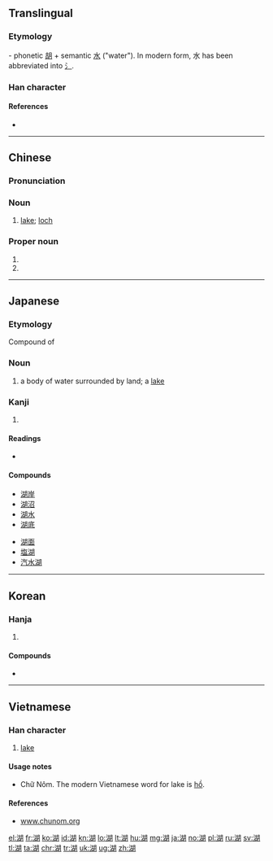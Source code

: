 ==Translingual==

===Etymology===
{{Han etyl}}
{{liushu|psc}} - phonetic [[胡]] + semantic [[水]] ("water"). In modern form, 水 has been abbreviated into [[氵]].

===Han character===
{{Han char|rn=85|rad=水|as=09|sn=12|four=37120|canj=EJRB|ids=⿰氵胡}}

====References====
* {{Han ref|kx=0637.040|dkj=17836|dj=1044.050|hdz=31669.030|uh=6E56|ud=28246|bh=B4F2|bd=46322}}

----

==Chinese==
{{zh-forms}}

===Pronunciation===
{{zh-pron
|m=hú
|c=wu4
|h=pfs=fù
|mn=ô͘
|w=3hhu
|mc=y
|oc=y
|cat=n,pn}}

===Noun===
{{zh-noun}}

# [[lake]]; [[loch]]

===Proper noun===
{{zh-proper noun}}

# {{abbreviation of|湖北|lang=zh}}
# {{abbreviation of|湖南|lang=zh}}

{{zh-cat|Water|Beginning}}

----

==Japanese==

===Etymology===
Compound of {{compound|水|tr1=mizu|t1=water|海|tr2=umi|t2=ocean|lang=ja}}

===Noun===
{{ja-noun|みず.うみ|hhira=みづうみ}}

# a body of water surrounded by land; a [[lake]]

===Kanji===
{{ja-kanji|grade=3|rs=水09}}

# {{defn|lang=ja|sort=水09}}

====Readings====
* {{ja-readings|goon=[[ぐ]] (gu) {{non-joyo-reading}}, [[ご]] (go) {{non-joyo-reading}}|kanon=[[こ]] (ko)|kun=[[みずうみ]] (mizuumi)}}

====Compounds====
{{top2}}
* [[湖岸]]
* [[湖沼]]
* [[湖水]]
* [[湖底]]
{{mid2}}
* [[湖面]]
* [[塩湖]]
* [[汽水湖]]
{{bottom}}

----

==Korean==

===Hanja===
{{ko-hanja|hangeul=호|eumhun=|rv=ho|mr=ho|y=ho}}

# {{defn|lang=ko|sort=水09}}

====Compounds====
* {{l|ko|湖水|tr=[[호수]], hosu}}

----

==Vietnamese==

===Han character===
{{vi-hantu|[[hồ]]|rs=水09}}

# [[lake]]

====Usage notes====
* Chữ Nôm. The modern Vietnamese word for lake is [[hồ]].

====References====
* [http://www.chunom.org/pages/6E56 www.chunom.org]

[[el:湖]]
[[fr:湖]]
[[ko:湖]]
[[id:湖]]
[[kn:湖]]
[[lo:湖]]
[[lt:湖]]
[[hu:湖]]
[[mg:湖]]
[[ja:湖]]
[[no:湖]]
[[pl:湖]]
[[ru:湖]]
[[sv:湖]]
[[tl:湖]]
[[ta:湖]]
[[chr:湖]]
[[tr:湖]]
[[uk:湖]]
[[ug:湖]]
[[zh:湖]]